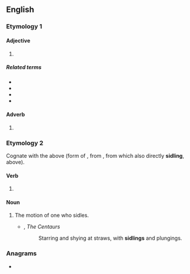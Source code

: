 ==English==

===Etymology 1===

====Adjective====
{{head|en|adjective}}

# {{alternative spelling of|sideling|lang=en}}

=====Related terms=====
* {{l|en|sidelong}}
* {{l|en|sideward}}
* {{l|en|sideways}}
* {{l|en|sidewise}}

====Adverb====
{{head|en|adverb}}

# {{alternative spelling of|sideling|lang=en}}

===Etymology 2===
Cognate with the above (form of {{m|en|sidle}}, from {{cog|enm|sidlyng}}, from which also directly '''sidling''', above).

====Verb====
{{head|en|present participle}}

# {{present participle of|sidle|lang=en|nocat=1}}

====Noun====
{{en-noun}}

# The motion of one who sidles.
#* {{w|Rudyard Kipling}}, ''The Centaurs''
#*: Starring and shying at straws, with '''sidlings''' and plungings.

===Anagrams===
* {{anagrams|en|idlings|sliding}}